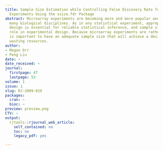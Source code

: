 ```yaml
---
title: Sample Size Estimation while Controlling False Discovery Rate for Microarray
  Experiments Using the ssize.fdr Package
abstract: Microarray experiments are becoming more and more popular and critical in
  many biological disciplines. As in any statistical experiment, appropriate experimental
  design is essential for reliable statistical inference, and sample size has a crucial
  role in experimental design. Because microarray experiments are rather costly, it
  is important to have an adequate sample size that will achieve a desired power without
  wasting resources.
author:
- Megan Orr
- Peng Liu
date: ~
date_received: ~
journal:
  firstpage: 47
  lastpage: 53
volume: 1
issue: 1
slug: RJ-2009-019
packages:
  cran: ~
  bioc: ~
preview: preview.png
CTV: ~
output:
  rjtools::rjournal_web_article:
    self_contained: no
    toc: no
    legacy_pdf: yes

---
```


